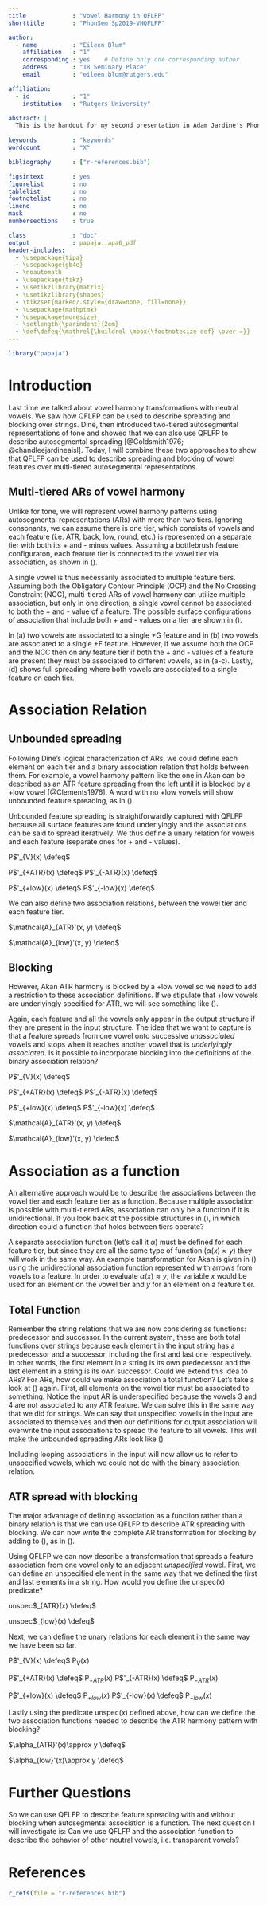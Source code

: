```yaml
---
title             : "Vowel Harmony in QFLFP"
shorttitle        : "PhonSem Sp2019-VHQFLFP"

author: 
  - name          : "Eileen Blum"
    affiliation   : "1"
    corresponding : yes    # Define only one corresponding author
    address       : "18 Seminary Place"
    email         : "eileen.blum@rutgers.edu"

affiliation:
  - id            : "1"
    institution   : "Rutgers University"

abstract: |
  This is the handout for my second presentation in Adam Jardine's Phonology Seminar Spring 2019. 
  
keywords          : "keywords"
wordcount         : "X"

bibliography      : ["r-references.bib"]

figsintext        : yes
figurelist        : no
tablelist         : no
footnotelist      : no
lineno            : no
mask              : no
numbersections    : true

class             : "doc"
output            : papaja::apa6_pdf
header-includes:
  - \usepackage{tipa}
  - \usepackage{gb4e}
  - \noautomath
  - \usepackage{tikz}
  - \usetikzlibrary{matrix}
  - \usetikzlibrary{shapes}
  - \tikzset{marked/.style={draw=none, fill=none}}
  - \usepackage{mathptmx}
  - \usepackage{moresize}
  - \setlength{\parindent}{2em}
  - \def\defeq{\mathrel{\buildrel \mbox{\footnotesize def} \over =}}
---
```


```r
library("papaja")
```

# Introduction

  Last time we talked about vowel harmony transformations with neutral vowels. We saw how QFLFP can be used to describe spreading and blocking over strings. Dine, then introduced two-tiered autosegmental representations of tone and showed that we can also use QFLFP to describe autosegmental spreading [@Goldsmith1976; @chandleejardineaisl]. Today, I will combine these two approaches to show that QFLFP can be used to describe spreading and blocking of vowel features over multi-tiered autosegmental representations.

## Multi-tiered ARs of vowel harmony

  Unlike for tone, we will represent vowel harmony patterns using autosegmental representations (ARs) with more than two tiers. Ignoring consonants, we can assume there is one tier, which consists of vowels and each feature (i.e. ATR, back, low, round, etc.) is represented on a separate tier with both its + and - minus values. Assuming a bottlebrush feature configuraton, each feature tier is connected to the vowel tier via association, as shown in (\ref{bottlebrush}). 
  
\begin{exe}
\ex \label{bottlebrush} Bottlebrush configuration with a multi-tiered AR \\
  \begin{tikzpicture}[baseline=(current bounding box.north)]
  \matrix [matrix of nodes, row sep=2.5ex, column sep=2.25ex, nodes={text height=1em, text depth=0.5em}] 
  {
               & |(b)| $\pm$back \\
|(a)| $\pm$ATR & \\
|(1)| V        & \\
|(l)| $\pm$low & \\
               & |(r)| $\pm$round \\
  };
  \draw foreach \x in {a, b} {(\x.south) -- (1.north)};
  \draw foreach \x in {l, r} {(1.south) -- (\x.north)};
  \end{tikzpicture}
\end{exe}

\noindent A single vowel is thus necessarily associated to multiple feature tiers. Assuming both the Obligatory Contour Principle (OCP) and the No Crossing Constraint (NCC), multi-tiered ARs of vowel harmony can utilize multiple association, but only in one direction; a single vowel cannot be associated to both the + and - value of a feature. The possible surface configurations of association that include both + and - values on a tier are shown in (\ref{ar.vh}). 
  
\begin{exe}
\ex \label{ar.vh} Possible vowel harmony ARs \\
  \begin{tikzpicture}[baseline=(current bounding box.north)]
  \matrix [matrix of nodes, row sep=2.5ex, column sep=2.25ex, nodes={text height=1em, text depth=0.5em}] 
  {
(a) & |(2)| +F  & |(3)| -F & (b) & |(4)| +F  &           & (c) & |(5)| +F    & |(6)| -F  & (d) & |(7)| +F\\
    & |(b)| V   & |(c)| V  &     & |(d)| V   & |(e)| V   &     & |(f)| V       & |(g)| V   &     & |(h)| V & |(i)| V\\
    & |(g2)| +G &          &     & |(g3)| +G & |(g4)| -G &     & |(g5)| +G    & |(g6)| -G &     & |(g7)| +G\\
  };
   \draw (2.south) -- (b.north);
   \draw (3.south) -- (c.north);
   \draw foreach \x in {b, c} {(\x.south) -- (g2.north)};
   \draw foreach \x in {d, e} {(4.south) -- (\x.north)};
   \draw (d.south) -- (g3.north);
   \draw (e.south) -- (g4.north);
   \draw (5.south) -- (f.north);
   \draw (f.south) -- (g5.north);
   \draw (6.south) -- (g.north);
   \draw (g.south) -- (g6.north);
   \draw foreach \x in {h, i} {(7.south) -- (\x.north)};
   \draw foreach \x in {h, i} {(\x.south) -- (g7.north)};
  \end{tikzpicture}
\end{exe}

\noindent In (\ref{ar.vh}a) two vowels are associated to a single +G feature and in (\ref{ar.vh}b) two vowels are associated to a single +F feature. However, if we assume both the OCP and the NCC then on any feature tier if both the + and - values of a feature are present they must be associated to different vowels, as in (\ref{ar.vh}a-c). Lastly, (\ref{ar.vh}d) shows full spreading where both vowels are associated to a single feature on each tier.

# Association Relation

## Unbounded spreading

  Following Dine's logical characterization of ARs, we could define each element on each tier and a binary association relation that holds between them. For example, a vowel harmony pattern like the one in Akan can be described as an ATR feature spreading from the left until it is blocked by a +low vowel [@Clements1976]. A word with no +low vowels will show unbounded feature spreading, as in (\ref{akan.spread}).

\begin{exe}
\ex \label{akan.spread} Unbounded Feature Spreading \\
  \begin{tikzpicture}[baseline=(current bounding box.north)]
  \matrix [matrix of nodes, row sep=2.5ex, column sep=2.25ex, nodes={text height=1em, text depth=0.5em}] 
  {
|(a)| +ATR &         &         &           & |(c)| +ATR\\
|(1)| V    & |(2)| V & |(3)| V & $\mapsto$ & |(4)| V    & |(5)| V & |(6)| V\\
|(b)| -low &             &     &           & |(d)| -low\\
  };
  \draw (a.south) -- (1.north);
  \draw foreach \x in {1, 2, 3} {(\x.south) -- (b.north)};
  \draw foreach \x in {4, 5, 6} {(c.south) -- (\x.north)};
  \draw foreach \x in {4, 5, 6} {(\x.south) -- (d.north)};
  \end{tikzpicture}
\end{exe}

\noindent Unbounded feature spreading is straightforwardly captured with QFLFP because all surface features are found underlyingly and the associations can be said to spread iteratively. We thus define a unary relation for vowels and each feature (separate ones for + and - values).

\newpage
\begin{exe}
\ex\label{qflfp.spread} $\langle$D; p, s, $\mathcal{A}$, P$_V$, P$_{+ATR}$, P$_{-ATR}$, P$_{+low}$, P$_{-low}\rangle$ 
\end{exe}
P$'_{V}(x) \defeq$ \vspace{0.5in}

P$'_{+ATR}(x) \defeq$ \hspace{2.25in} P$'_{-ATR}(x) \defeq$\vspace{0.5in}

P$'_{+low}(x) \defeq$ \hspace{2.25in} P$'_{-low}(x) \defeq$\vspace{0.5in}

\noindent We can also define two association relations, between the vowel tier and each feature tier.

$\mathcal{A}_{ATR}'(x, y) \defeq$\vspace{0.5in}

$\mathcal{A}_{low}'(x, y) \defeq$\vspace{0.5in}

## Blocking
  However, Akan ATR harmony is blocked by a +low vowel so we need to add a restriction to these association definitions. If we stipulate that +low vowels are underlyingly specified for ATR, we will see something like (\ref{akan.block}).

\begin{exe}
  \ex \label{akan.block} Blocking\\
  \begin{tikzpicture}[baseline=(current bounding box.north)]
  \matrix [matrix of nodes, row sep=2.5ex, column sep=2.25ex, nodes={text height=1em, text depth=0.5em}] 
  {
|(a1)| +ATR &         & |(b1)| -ATR &         &           & |(c1)| +ATR &         & |(d1)| -ATR\\
|(1)| V  & |(2)| V & |(3)| V      & |(4)| V & $\mapsto$ & |(5)| V     & |(6)| V & |(7)| V & |(8)| V\\
|(a2)| -low &         & |(b2)| +low &         &           & |(c2)| -low &         & |(d2)| +low\\
  };
  \draw (a1.south) -- (1.north);
  \draw foreach \x in {1, 2} {(\x.south) -- (a2.north)};
  \draw (b1.south) -- (3.north);
  \draw foreach \x in {3, 4} {(\x.south) -- (b2.north)};
  \draw foreach \x in {5, 6} {(c1.south) -- (\x.north)};
  \draw foreach \x in {5, 6} {(\x.south) -- (c2.north)};
  \draw foreach \x in {7, 8} {(d1.south) -- (\x.north)};
  \draw foreach \x in {7, 8} {(\x.south) -- (d2.north)};
  \end{tikzpicture}
\end{exe}

\newpage
\noindent Again, each feature and all the vowels only appear in the output structure if they are present in the input structure. The idea that we want to capture is that a feature spreads from one vowel onto successive *unassociated* vowels and stops when it reaches another vowel that is *underlyingly associated*. Is it possible to incorporate blocking into the definitions of the binary association relation?

\begin{exe}
\ex\label{qflfp.spread} $\langle$D; p, s, $\mathcal{A}$, P$_V$, P$_{+ATR}$, P$_{-ATR}$, P$_{+low}$, P$_{-low}\rangle$ 
\end{exe}
P$'_{V}(x) \defeq$\vspace{0.5in}

P$'_{+ATR}(x) \defeq$ \hspace{2.25in} P$'_{-ATR}(x) \defeq$\vspace{0.5in}

P$'_{+low}(x) \defeq$ \hspace{2.25in} P$'_{-low}(x) \defeq$\vspace{0.5in}

$\mathcal{A}_{ATR}'(x, y) \defeq$
\vspace{0.5in}

$\mathcal{A}_{low}'(x, y) \defeq$\vspace{0.5in}

# Association as a function

  An alternative approach would be to describe the associations between the vowel tier and each feature tier as a function. Because multiple association is possible with multi-tiered ARs, association can only be a function if it is unidirectional. If you look back at the possible structures in (\ref{ar.vh}), in which direction could a function that holds between tiers operate?

  A separate association function (let's call it $\alpha$) must be defined for each feature tier, but since they are all the same type of function ($\alpha(x)\approx y$) they will work in the same way. An example transformation for Akan is given in (\ref{akan.func}) using the unidirectional association function represented with arrows from vowels to a feature. In order to evaluate $\alpha(x)\approx y$, the variable $x$ would be used for an element on the vowel tier and $y$ for an element on a feature tier.

\begin{exe}
\ex \label{akan.func} Association as a unidirectional function \\
  \begin{tikzpicture}[baseline=(current bounding box.north)]
  \matrix [matrix of nodes, row sep=2.5ex, column sep=2.25ex, nodes={text height=1em, text depth=0.5em}] 
  {
|(a)| +ATR$_1$ &             &             &           & |(c)| +ATR$_{1^1}$\\
|(1)| V$_2$    & |(2)| V$_3$ & |(3)| V$_4$ & $\mapsto$ & |(4)| V$_{2^1}$ & |(5)| V$_{3^1}$ & |(6)| V$_{4^1}$ \\
|(b)| -low$_5$ &             &             &           & |(d)| -low$_{5^1}$\\
  };
  \draw[black,<-] (a.south) -- (1.north);
  \draw[black,->] foreach \x in {1, 2, 3} {(\x.south) -- (b.north)};
  \draw[black,<-] foreach \x in {4, 5, 6} {(c.south) -- (\x.north)};
  \draw[black,->] foreach \x in {4, 5, 6} {(\x.south) -- (d.north)};
  \end{tikzpicture}
\end{exe}

## Total Function

  Remember the string relations that we are now considering as functions: predecessor and successor. In the current system, these are both total functions over strings because each element in the input string has a predecessor and a successor, including the first and last one respectively. In other words, the first element in a string is its own predecessor and the last element in a string is its own successor. Could we extend this idea to ARs? For ARs, how could we make association a total function? Let's take a look at (\ref{akan.func}) again. First, all elements on the vowel tier must be associated to something. Notice the input AR is underspecified because the vowels 3 and 4 are not associated to any ATR feature. We can solve this in the same way that we did for strings. We can say that unspecified vowels in the input are associated to themselves and then our definitions for output association will overwrite the input associations to spread the feature to all vowels. This will make the unbounded spreading ARs look like (\ref{total.func})

\begin{exe}
\ex \label{total.func} Association as a total function \\
  \begin{tikzpicture}[baseline=(current bounding box.north)]
  \matrix [matrix of nodes, row sep=2.5ex, column sep=2.25ex, nodes={text height=1em, text depth=0.5em}] 
  {
|(a)| +ATR$_1$ &             &             &           & |(c)| +ATR$_{1^1}$\\
|(1)| V$_2$    & |(2)| V$_3$ & |(3)| V$_4$ & $\mapsto$ & |(4)| V$_{2^1}$ & |(5)| V$_{3^1}$ & |(6)| V$_{4^1}$ \\
|(b)| -low$_5$ &             &             &           & |(d)| -low$_{5^1}$\\
  };
  \draw[black,<-] (a.south) -- (1.north);
  \draw[black,->] foreach \x in {1, 2, 3} {(\x.south) -- (b.north)};
  \draw[black,<-] foreach \x in {4, 5, 6} {(c.south) -- (\x.north)};
  \draw[black,->] foreach \x in {4, 5, 6} {(\x.south) -- (d.north)};
  \path (2) edge [loop above] (2);
  \path (3) edge [loop above] (3);
  \end{tikzpicture}
\end{exe}

\noindent Including looping associations in the input will now allow us to refer to unspecified vowels, which we could not do with the binary association relation.

\newpage
## ATR spread with blocking

  The major advantage of defining association as a function rather than a binary relation is that we can use QFLFP to describe ATR spreading with blocking. We can now write the complete AR transformation for blocking by adding to (\ref{akan.block}), as in (\ref{totalfunc.block}).

\begin{exe}
  \ex \label{totalfunc.block} Blocking\\
  \begin{tikzpicture}[baseline=(current bounding box.north)]
  \matrix [matrix of nodes, row sep=2.5ex, column sep=2.25ex, nodes={text height=1em, text depth=0.5em}] 
  {
|(a1)| +ATR$_1$ &         & |(b1)| -ATR$_2$ &         &           & |(c1)| +ATR$_{1^1}$ &         & |(d1)| -ATR$_{2^1}$\\
|(1)| V$_3$ & |(2)| V$_4$ & |(3)| V$_5$ & |(4)| V$_6$ & $\mapsto$ & |(5)| V$_{3^1}$ & |(6)| V$_{4^1}$ & |(7)| V$_{5^1}$ & |(8)| V$_{6^1}$\\
|(a2)| -low$_7$ &         & |(b2)| +low$_8$ &         &           & |(c2)| -low$_{7^1}$ &         & |(d2)| +low$_{8^1}$\\
  };
  \draw (a1.south) -- (1.north);
  \draw foreach \x in {1, 2} {(\x.south) -- (a2.north)};
  \draw (b1.south) -- (3.north);
  \draw foreach \x in {3, 4} {(\x.south) -- (b2.north)};
  \draw foreach \x in {5, 6} {(c1.south) -- (\x.north)};
  \draw foreach \x in {5, 6} {(\x.south) -- (c2.north)};
  \draw foreach \x in {7, 8} {(d1.south) -- (\x.north)};
  \draw foreach \x in {7, 8} {(\x.south) -- (d2.north)};
  \path (2) edge [loop above] (2);
  \path (4) edge [loop above] (4);
  \end{tikzpicture}
\end{exe}

\noindent Using QFLFP we can now describe a transformation that spreads a feature association from one vowel only to an adjacent *unspecified* vowel. First, we can define an unspecified element in the same way that we defined the first and last elements in a string. How would you define the unspec($x$) predicate? 

unspec$_{ATR}(x) \defeq$
\vspace{0.5in}

unspec$_{low}(x) \defeq$
\vspace{0.5in}

\noindent Next, we can define the unary relations for each element in the same way we have been so far.

\begin{exe}
\ex\label{function.block} $\langle$D; p, s, $\alpha$, P$_V$, P$_{+ATR}$, P$_{-ATR}$, P$_{+low}$, P$_{-low}\rangle$ 
\end{exe}
P$'_{V}(x) \defeq$ P$_{V}(x)$

P$'_{+ATR}(x) \defeq$ P$_{+ATR}(x)$ \hspace{2in} P$'_{-ATR}(x) \defeq$ P$_{-ATR}(x)$

P$'_{+low}(x) \defeq$ P$_{+low}(x)$ \hspace{2in} P$'_{-low}(x) \defeq$ P$_{-low}(x)$

\newpage
\noindent Lastly using the predicate unspec($x$) defined above, how can we define the two association functions needed to describe the ATR harmony pattern with blocking?

\noindent $\alpha_{ATR}'(x)\approx y \defeq$
\vspace{1in}

\noindent $\alpha_{low}'(x)\approx y \defeq$
\vspace{1in}

# Further Questions

So we can use QFLFP to describe feature spreading with and without blocking when autosegmental association is a function. The next question I will investigate is: Can we use QFLFP and the association function to describe the behavior of other neutral vowels, i.e. transparent vowels? \vspace{2.5in}

# References
```r
r_refs(file = "r-references.bib")
```

\begingroup
\setlength{\parindent}{-0.5in}
\setlength{\leftskip}{0.5in}

<div id = "refs"></div>
\endgroup
